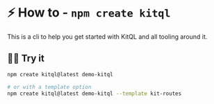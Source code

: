 
# ⚡ How to - `npm create kitql`

This is a cli to help you get started with KitQL and all tooling around it.

## 🧑‍💻 Try it

```bash
npm create kitql@latest demo-kitql

# or with a template option
npm create kitql@latest demo-kitql --template kit-routes
```
